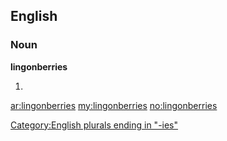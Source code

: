 ==English==

===Noun===
'''lingonberries'''

# {{plural of|[[lingonberry]]}}

[[Category:English plurals ending in "-ies"]]

[[ar:lingonberries]]
[[my:lingonberries]]
[[no:lingonberries]]